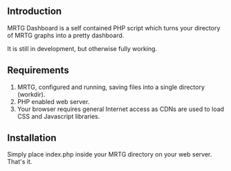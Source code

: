 ==Introduction==

MRTG Dashboard is a self contained PHP script which turns your directory of MRTG graphs into a pretty dashboard.

It is still in development, but otherwise fully working.

==Requirements==

# MRTG, configured and running, saving files into a single directory (workdir).
# PHP enabled web server.
# Your browser requires general Internet access as CDNs are used to load CSS and Javascript libraries.

==Installation==

Simply place index.php inside your MRTG directory on your web server. That's it.
